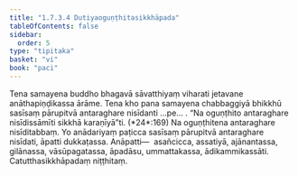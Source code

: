 ```yaml
---
title: "1.7.3.4 Dutiyaoguṇṭhitasikkhāpada"
tableOfContents: false
sidebar:
  order: 5
type: "tipitaka"
basket: "vi"
book: "paci"
---
```



<DynamicBreadcrumb />

<Division number="599" book="paci">

<Paragraph number="1800" book="paci">
Tena samayena buddho bhagavā sāvatthiyaṃ viharati jetavane anāthapiṇḍikassa ārāme. Tena kho pana samayena chabbaggiyā bhikkhū sasīsaṃ pārupitvā antaraghare nisīdanti …pe… .
</Paragraph>

<Paragraph number="1801" book="paci">
<Emphasis>“Na oguṇṭhito antaraghare nisīdissāmīti sikkhā karaṇīyā”</Emphasis>ti. (*24*:<Emphasis>169</Emphasis>)
</Paragraph>

<Paragraph number="1802" book="paci">
Na oguṇṭhitena antaraghare nisīditabbaṃ. Yo anādariyaṃ paṭicca sasīsaṃ pārupitvā antaraghare nisīdati, āpatti dukkaṭassa.
</Paragraph>

<Paragraph number="1803" book="paci">
Anāpatti—  asañcicca, assatiyā, ajānantassa, gilānassa, vāsūpagatassa, āpadāsu, ummattakassa, ādikammikassāti.

</Paragraph>
</Division>

<Paragraph number="1804" type="center" book="paci">
Catutthasikkhāpadaṃ niṭṭhitaṃ.
</Paragraph>